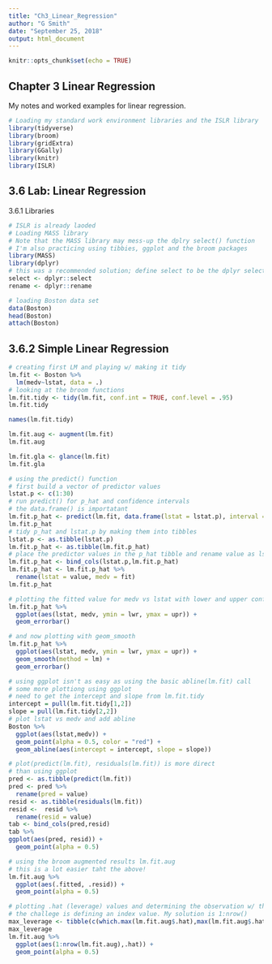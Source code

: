 ```yaml
---
title: "Ch3_Linear_Regression"
author: "G Smith"
date: "September 25, 2018"
output: html_document
---
```


```r
knitr::opts_chunk$set(echo = TRUE)
```

## Chapter 3 Linear Regression

My notes and worked examples for linear regression.

```r
# Loading my standard work environment libraries and the ISLR library
library(tidyverse)
library(broom)
library(gridExtra)
library(GGally)
library(knitr)
library(ISLR)
```
## 3.6 Lab: Linear Regression

3.6.1 Libraries

```r
# ISLR is already laoded
# Loading MASS library
# Note that the MASS library may mess-up the dplry select() function
# I'm also practicing using tibbies, ggplot and the broom packages
library(MASS)
library(dplyr)
# this was a recommended solution; define select to be the dplyr select() function
select <- dplyr::select
rename <- dplyr::rename
```

```r
# loading Boston data set
data(Boston)
head(Boston)
attach(Boston)
```
## 3.6.2 Simple Linear Regression

```r
# creating first LM and playing w/ making it tidy
lm.fit <- Boston %>% 
  lm(medv~lstat, data = .)
# looking at the broom functions
lm.fit.tidy <- tidy(lm.fit, conf.int = TRUE, conf.level = .95)
lm.fit.tidy
```

```r
names(lm.fit.tidy)
```

```r
lm.fit.aug <- augment(lm.fit)
lm.fit.aug
```

```r
lm.fit.gla <- glance(lm.fit)
lm.fit.gla
```
```r
# using the predict() function
# first build a vector of predictor values
lstat.p <- c(1:30)
# run predict() for p_hat and confidence intervals
# the data.frame() is importatant
lm.fit.p_hat <- predict(lm.fit, data.frame(lstat = lstat.p), interval = "confidence")
lm.fit.p_hat
# tidy p_hat and lstat.p by making them into tibbles
lstat.p <- as.tibble(lstat.p)
lm.fit.p_hat <- as.tibble(lm.fit.p_hat)
# place the predictor values in the p_hat tibble and rename value as lstat
lm.fit.p_hat <- bind_cols(lstat.p,lm.fit.p_hat)
lm.fit.p_hat <- lm.fit.p_hat %>% 
  rename(lstat = value, medv = fit)
lm.fit.p_hat
```
```r
# plotting the fitted value for medv vs lstat with lower and upper conf intervals
lm.fit.p_hat %>% 
  ggplot(aes(lstat, medv, ymin = lwr, ymax = upr)) +
  geom_errorbar()
```
```r
# and now plotting with geom_smooth
lm.fit.p_hat %>% 
  ggplot(aes(lstat, medv, ymin = lwr, ymax = upr)) +
  geom_smooth(method = lm) + 
  geom_errorbar()
```
```r
# using ggplot isn't as easy as using the basic abline(lm.fit) call
# some more plottiong using ggplot
# need to get the intercept and slope from lm.fit.tidy
intercept = pull(lm.fit.tidy[1,2])
slope = pull(lm.fit.tidy[2,2])
# plot lstat vs medv and add abline
Boston %>% 
  ggplot(aes(lstat,medv)) +
  geom_point(alpha = 0.5, color = "red") +
  geom_abline(aes(intercept = intercept, slope = slope))
```
```r
# plot(predict(lm.fit), residuals(lm.fit)) is more direct
# than using ggplot
pred <- as.tibble(predict(lm.fit))
pred <- pred %>% 
  rename(pred = value)
resid <- as.tibble(residuals(lm.fit))
resid <-  resid %>%
  rename(resid = value)
tab <- bind_cols(pred,resid)
tab %>% 
ggplot(aes(pred, resid)) + 
  geom_point(alpha = 0.5)
```
```r
# using the broom augmented results lm.fit.aug
# this is a lot easier taht the above!
lm.fit.aug %>% 
  ggplot(aes(.fitted, .resid)) +
  geom_point(alpha = 0.5)
```
```r
# plotting .hat (leverage) values and determining the observation w/ the largest leverage
# the challege is defining an index value. My solution is 1:nrow()
max_leverage <- tibble(c(which.max(lm.fit.aug$.hat),max(lm.fit.aug$.hat)))
max_leverage
lm.fit.aug %>% 
  ggplot(aes(1:nrow(lm.fit.aug),.hat)) +
  geom_point(alpha = 0.5)
```